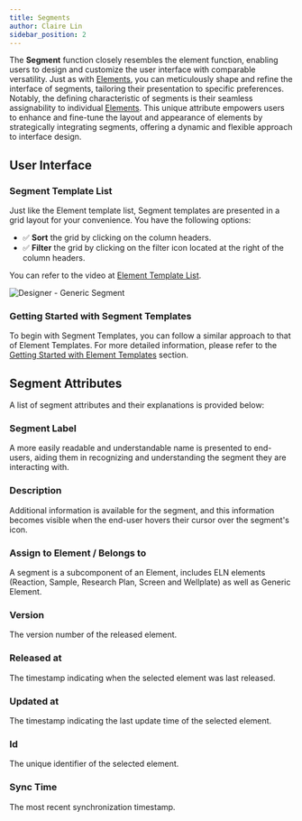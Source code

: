 ```yaml
---
title: Segments
author: Claire Lin
sidebar_position: 2
---
```


<SubTitle text="Effortless assignability to individual Elements." />
<Reader text="Designer" />

The **Segment** function closely resembles the element function, enabling users to design and customize the user interface with comparable versatility. Just as with [Elements](elements/), you can meticulously shape and refine the interface of segments, tailoring their presentation to specific preferences. Notably, the defining characteristic of segments is their seamless assignability to individual [Elements](elements/). This unique attribute empowers users to enhance and fine-tune the layout and appearance of elements by strategically integrating segments, offering a dynamic and flexible approach to interface design.



## User Interface

### Segment Template List

Just like the Element template list, Segment templates are presented in a grid layout for your convenience. You have the following options:

- :white_check_mark: **Sort** the grid by clicking on the column headers.
- :white_check_mark: **Filter** the grid by clicking on the filter icon <FontAwesomeIcon icon={faList} size="lg"/> located at the right of the column headers.

You can refer to the video at [Element Template List](../designer/elements#element-template-list).

![Designer - Generic Segment](/img/labimotion/designer-generic-segment.png)

### Getting Started with Segment Templates

To begin with Segment Templates, you can follow a similar approach to that of Element Templates. For more detailed information, please refer to the [Getting Started with Element Templates](../designer/elements#getting-started-with-element-templates) section.

<!-- ### Create Segment Template -->

<!-- ![Create Segment Template](/img/labimotion/create-segment-template.png) -->

## Segment Attributes

A list of segment attributes and their explanations is provided below:

### Segment Label

A more easily readable and understandable name is presented to end-users, aiding them in recognizing and understanding the segment they are interacting with.


### Description

Additional information is available for the segment, and this information becomes visible when the end-user hovers their cursor over the segment's icon.

### Assign to Element / Belongs to

A segment is a subcomponent of an Element, includes ELN elements (Reaction, Sample, Research Plan, Screen and Wellplate) as well as Generic Element.


### Version

The version number of the released element.


### Released at

The timestamp indicating when the selected element was last released.


### Updated at

The timestamp indicating the last update time of the selected element.


### Id

The unique identifier of the selected element.


### Sync Time

The most recent synchronization timestamp.
